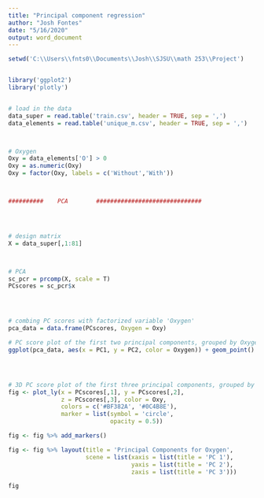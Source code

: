 ---
title: "Principal component regression"
author: "Josh Fontes"
date: "5/16/2020"
output: word_document
---

```{r, results = FALSE}

setwd('C:\\Users\\fnts0\\Documents\\Josh\\SJSU\\math 253\\Project')


library('ggplot2')
library('plotly')


# load in the data
data_super = read.table('train.csv', header = TRUE, sep = ',')
data_elements = read.table('unique_m.csv', header = TRUE, sep = ',')



# Oxygen
Oxy = data_elements['O'] > 0 
Oxy = as.numeric(Oxy)
Oxy = factor(Oxy, labels = c('Without','With'))



##########    PCA        ##############################




# design matrix
X = data_super[,1:81]



# PCA
sc_pcr = prcomp(X, scale = T)
PCscores = sc_pcr$x




# combing PC scores with factorized variable 'Oxygen'
pca_data = data.frame(PCscores, Oxygen = Oxy)

# PC score plot of the first two principal components, grouped by Oxygen
ggplot(pca_data, aes(x = PC1, y = PC2, color = Oxygen)) + geom_point() + labs(title = "Principal Components by Oxygen")




# 3D PC score plot of the first three principal components, grouped by Oxygen
fig <- plot_ly(x = PCscores[,1], y = PCscores[,2],
               z = PCscores[,3], color = Oxy, 
               colors = c('#BF382A', '#0C4B8E'),
               marker = list(symbol = 'circle', 
                             opacity = 0.5))

fig <- fig %>% add_markers()

fig <- fig %>% layout(title = 'Principal Components for Oxygen',
                      scene = list(xaxis = list(title = 'PC 1'),
                                   yaxis = list(title = 'PC 2'), 
                                   zaxis = list(title = 'PC 3')))

fig





```

